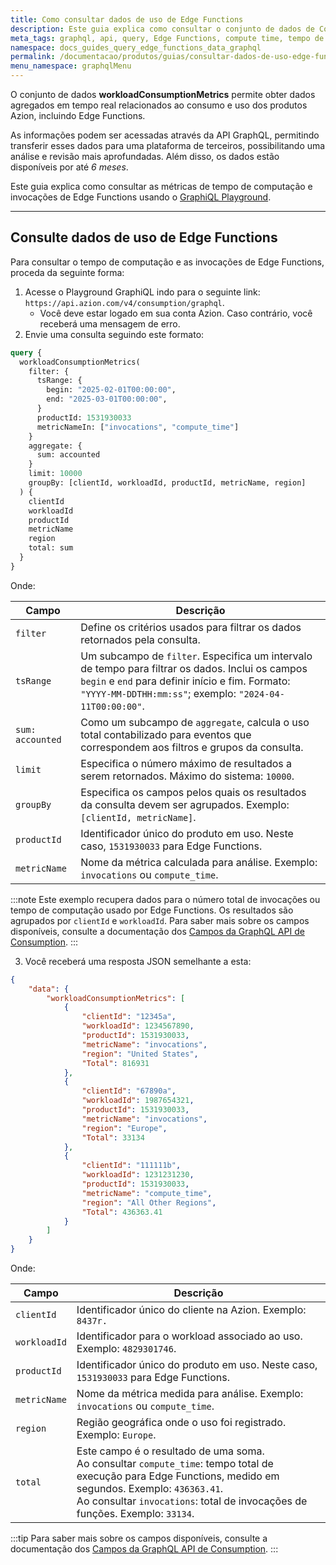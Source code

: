 ```yaml
---
title: Como consultar dados de uso de Edge Functions
description: Este guia explica como consultar o conjunto de dados de Consumption e verificar o tempo de computação e invocações de Edge Functions usando o GraphiQL Playground.
meta_tags: graphql, api, query, Edge Functions, compute time, tempo de computação, invocations, invocações, dados de uso, consumo
namespace: docs_guides_query_edge_functions_data_graphql
permalink: /documentacao/produtos/guias/consultar-dados-de-uso-edge-functions-com-graphql/
menu_namespace: graphqlMenu
---
```


O conjunto de dados **workloadConsumptionMetrics** permite obter dados agregados em tempo real relacionados ao consumo e uso dos produtos Azion, incluindo Edge Functions.

As informações podem ser acessadas através da API GraphQL, permitindo transferir esses dados para uma plataforma de terceiros, possibilitando uma análise e revisão mais aprofundadas. Além disso, os dados estão disponíveis por até *6 meses*.

Este guia explica como consultar as métricas de tempo de computação e invocações de Edge Functions usando o [GraphiQL Playground](/pt-br/documentacao/produtos/devtools/playground-graphql/).

---

## Consulte dados de uso de Edge Functions

Para consultar o tempo de computação e as invocações de Edge Functions, proceda da seguinte forma:

1. Acesse o Playground GraphiQL indo para o seguinte link: `https://api.azion.com/v4/consumption/graphql`.
    - Você deve estar logado em sua conta Azion. Caso contrário, você receberá uma mensagem de erro.
2. Envie uma consulta seguindo este formato:

```graphql
query {
  workloadConsumptionMetrics(
    filter: {
      tsRange: { 
        begin: "2025-02-01T00:00:00",
        end: "2025-03-01T00:00:00",
      }
      productId: 1531930033
      metricNameIn: ["invocations", "compute_time"]
    }
    aggregate: {
      sum: accounted
    }
    limit: 10000
    groupBy: [clientId, workloadId, productId, metricName, region]
  ) {
    clientId
    workloadId
    productId
    metricName
    region
    total: sum
  }
}
```

Onde:

| Campo | Descrição |
|----------|----------|
| `filter` | Define os critérios usados para filtrar os dados retornados pela consulta. |
| `tsRange` | Um subcampo de `filter`. Especifica um intervalo de tempo para filtrar os dados. Inclui os campos `begin` e `end` para definir início e fim. Formato: `"YYYY-MM-DDTHH:mm:ss"`; exemplo: `"2024-04-11T00:00:00"`. |
| `sum: accounted` | Como um subcampo de `aggregate`, calcula o uso total contabilizado para eventos que correspondem aos filtros e grupos da consulta. |
| `limit` | Especifica o número máximo de resultados a serem retornados. Máximo do sistema: `10000`. |
| `groupBy` | Especifica os campos pelos quais os resultados da consulta devem ser agrupados. Exemplo: `[clientId, metricName]`. |
| `productId` | Identificador único do produto em uso. Neste caso, `1531930033` para Edge Functions. |
| `metricName` | Nome da métrica calculada para análise. Exemplo: `invocations` ou `compute_time`.  |

:::note
Este exemplo recupera dados para o número total de invocações ou tempo de computação usado por Edge Functions. Os resultados são agrupados por `clientId` e `workloadId`. Para saber mais sobre os campos disponíveis, consulte a documentação dos [Campos da GraphQL API de Consumption](/pt-br/documentacao/devtools/graphql-api/recursos/campos-gql-consumption/).
:::

3. Você receberá uma resposta JSON semelhante a esta:

```json
{
	"data": {
		"workloadConsumptionMetrics": [
			{
				"clientId": "12345a",
				"workloadId": 1234567890,
				"productId": 1531930033,
				"metricName": "invocations",
				"region": "United States",
				"Total": 816931
			},
			{
				"clientId": "67890a",
				"workloadId": 1987654321,
				"productId": 1531930033,
				"metricName": "invocations",
				"region": "Europe",
				"Total": 33134
			},
			{
				"clientId": "111111b",
				"workloadId": 1231231230,
				"productId": 1531930033,
				"metricName": "compute_time",
				"region": "All Other Regions",
				"Total": 436363.41
			}
		]
	}
}
```

Onde:

| Campo | Descrição |
|----------|----------|
| `clientId` | Identificador único do cliente na Azion. Exemplo: `8437r.` |
| `workloadId` | Identificador para o workload associado ao uso. Exemplo: `4829301746`. |
| `productId` | Identificador único do produto em uso. Neste caso, `1531930033` para Edge Functions. |
| `metricName` | Nome da métrica medida para análise. Exemplo: `invocations` ou `compute_time`.  |
| `region` | Região geográfica onde o uso foi registrado. Exemplo: `Europe`. |
| `total` | Este campo é o resultado de uma soma. <br/> Ao consultar `compute_time`: tempo total de execução para Edge Functions, medido em segundos. Exemplo: `436363.41`. <br/> Ao consultar `invocations`: total de invocações de funções. Exemplo: `33134`. |

:::tip
Para saber mais sobre os campos disponíveis, consulte a documentação dos [Campos da GraphQL API de Consumption](/pt-br/documentacao/devtools/graphql-api/recursos/campos-gql-consumption/).
:::